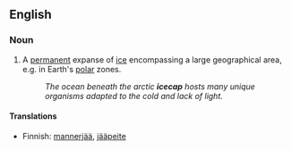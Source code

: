 ==English==

===Noun===
{{en-noun}}

# A [[permanent]] expanse of [[ice]] encompassing a large geographical area, e.g. in Earth's [[polar]] zones.
#:''The ocean beneath the arctic '''icecap''' hosts many unique organisms adapted to the cold and lack of light.''

====Translations====
{{trans-top|A permanent expanse of ice encompassing a large geographical area}}
*Finnish: [[mannerjää]], [[jääpeite]]
{{trans-mid}}
{{trans-bottom}}
{{anagrams:en/acceip}}
